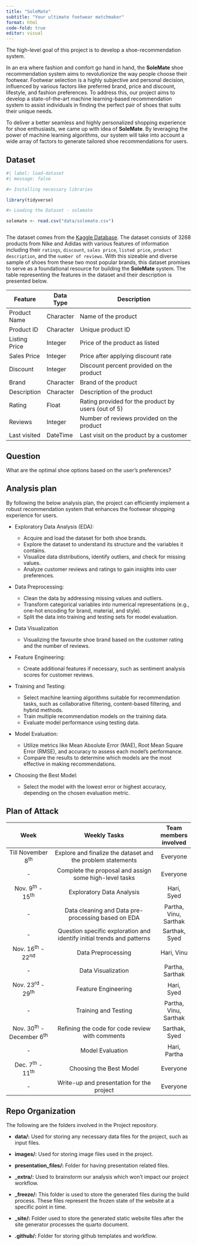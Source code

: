 ```yaml
---
title: "SoleMate"
subtitle: "Your ultimate footwear matchmaker"
format: html
code-fold: true
editor: visual
---
```


The high-level goal of this project is to develop a shoe-recommendation system.

In an era where fashion and comfort go hand in hand, the **SoleMate** shoe recommendation system aims to revolutionize the way people choose their footwear. Footwear selection is a highly subjective and personal decision, influenced by various factors like preferred brand, price and discount, lifestyle, and fashion preferences. To address this, our project aims to develop a state-of-the-art machine learning-based recommendation system to assist individuals in finding the perfect pair of shoes that suits their unique needs.

To deliver a better seamless and highly personalized shopping experience for shoe enthusiasts, we came up with idea of **SoleMate**. By leveraging the power of machine learning algorithms, our system will take into account a wide array of factors to generate tailored shoe recommendations for users.

## Dataset

```r
#| label: load-dataset
#| message: false

#> Installing necessary libraries 

library(tidyverse)

#> Loading the Dataset - solemate

solemate <- read.csv("data/solemate.csv")



```

The dataset comes from the [Kaggle Database](https://www.kaggle.com/datasets/kaushiksuresh147/adidas-vs-nike). The dataset consists of 3268 products from Nike and Adidas with various features of information including their `ratings`, `discount`, `sales price`, `listed price`, `product description`, and the `number of reviews`. With this sizeable and diverse sample of shoes from these two most popular brands, this dataset promises to serve as a foundational resource for building the **SoleMate** system. The table representing the features in the dataset and their description is presented below.

| Feature       | Data Type | Description                                         |
|---------------|-----------|-----------------------------------------------------|
| Product Name  | Character | Name of the product                                 |
| Product ID    | Character | Unique product ID                                   |
| Listing Price | Integer   | Price of the product as listed                      |
| Sales Price   | Integer   | Price after applying discount rate                  |
| Discount      | Integer   | Discount percent provided on the product            |
| Brand         | Character | Brand of the product                                |
| Description   | Character | Description of the product                          |
| Rating        | Float     | Rating provided for the product by users (out of 5) |
| Reviews       | Integer   | Number of reviews provided on the product           |
| Last visited  | DateTime  | Last visit on the product by a customer             |

## Question

What are the optimal shoe options based on the user's preferences?

## Analysis plan

By following the below analysis plan, the project can efficiently implement a robust recommendation system that enhances the footwear shopping experience for users.

-   Exploratory Data Analysis (EDA):

    -   Acquire and load the dataset for both shoe brands.
    -   Explore the dataset to understand its structure and the variables it contains.
    -   Visualize data distributions, identify outliers, and check for missing values.
    -   Analyze customer reviews and ratings to gain insights into user preferences.

-   Data Preprocessing:

    -   Clean the data by addressing missing values and outliers.
    -   Transform categorical variables into numerical representations (e.g., one-hot encoding for brand, material, and style).
    -   Split the data into training and testing sets for model evaluation.

-   Data Visualization

    -   Visualizing the favourite shoe brand based on the customer rating and the number of reviews.

-   Feature Engineering:

    -   Create additional features if necessary, such as sentiment analysis scores for customer reviews.

-   Training and Testing:

    -   Select machine learning algorithms suitable for recommendation tasks, such as collaborative filtering, content-based filtering, and hybrid methods.
    -   Train multiple recommendation models on the training data.
    -   Evaluate model performance using testing data.

-   Model Evaluation:

    -   Utilize metrics like Mean Absolute Error (MAE), Root Mean Square Error (RMSE), and accuracy to assess each model's performance.
    -   Compare the results to determine which models are the most effective in making recommendations.

-   Choosing the Best Model:

    -   Select the model with the lowest error or highest accuracy, depending on the chosen evaluation metric.

## Plan of Attack

|             Week             |                              Weekly Tasks                              | Team members involved |
|:----------------------------:|:----------------------------------------------------------------------:|:---------------------:|
|     Till November 8^th^      |      Explore and finalize the dataset and the problem statements       |       Everyone        |
|              \-              |         Complete the proposal and assign some high-level tasks         |       Everyone        |
|     Nov. 9^th^ - 15^th^      |                       Exploratory Data Analysis                        |      Hari, Syed       |
|              \-              |           Data cleaning and Data pre-processing based on EDA           | Partha, Vinu, Sarthak |
|              \-              | Question specific exploration and identify initial trends and patterns |     Sarthak, Syed     |
|     Nov. 16^th^ - 22^nd^     |                           Data Preprocessing                           |      Hari, Vinu       |
|              \-              |                           Data Visualization                           |    Partha, Sarthak    |
|     Nov. 23^rd^ - 29^th^     |                          Feature Engineering                           |      Hari, Syed       |
|              \-              |                          Training and Testing                          | Partha, Vinu, Sarthak |
| Nov. 30^th^ - December 6^th^ |            Refining the code for code review with comments             |     Sarthak, Syed     |
|              \-              |                            Model Evaluation                            |     Hari, Partha      |
|     Dec. 7^th^ - 11^th^      |                        Choosing the Best Model                         |       Everyone        |
|              \-              |               Write-up and presentation for the project                |       Everyone        |

## Repo Organization

The following are the folders involved in the Project repository.

-   **data/:** Used for storing any necessary data files for the project, such as input files.

-   **images/:** Used for storing image files used in the project.

-   **presentation_files/:** Folder for having presentation related files.

-   **\_extra/:** Used to brainstorm our analysis which won't impact our project workflow.

-   **\_freeze/:** This folder is used to store the generated files during the build process. These files represent the frozen state of the website at a specific point in time.

-   **\_site/:** Folder used to store the generated static website files after the site generator processes the quarto document.

-   **.github/:** Folder for storing github templates and workflow.
